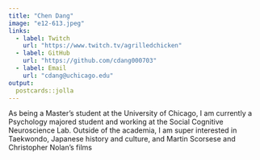 ```yaml
---
title: "Chen Dang"
image: "e12-613.jpeg"
links:
  - label: Twitch
    url: "https://www.twitch.tv/agrilledchicken"
  - label: GitHub
    url: "https://github.com/cdang000703"
  - label: Email
    url: "cdang@uchicago.edu"
output:
  postcards::jolla
---
```

 
As being a Master's student at the University of Chicago, I am currently a Psychology majored student and working at the Social Cognitive Neuroscience Lab. Outside of the academia, I am super interested in Taekwondo, Japanese history and culture, and Martin Scorsese and Christopher Nolan's films

